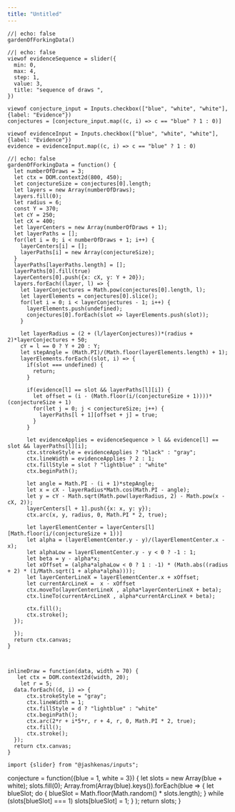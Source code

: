 ```yaml
---
title: "Untitled"
---
```




```ojs
//| echo: false
gardenOfForkingData()
```

```ojs
//| echo: false
viewof evidenceSequence = slider({
  min: 0, 
  max: 4, 
  step: 1, 
  value: 3, 
  title: "sequence of draws ",
})
```

```ojs
viewof conjecture_input = Inputs.checkbox(["blue", "white", "white"], {label: "Evidence"})
conjectures = [conjecture_input.map((c, i) => c == "blue" ? 1 : 0)]
```

```ojs
viewof evidenceInput = Inputs.checkbox(["blue", "white", "white"], {label: "Evidence"})
evidence = evidenceInput.map((c, i) => c == "blue" ? 1 : 0)
```

```ojs
//| echo: false
gardenOfForkingData = function() {
  let numberOfDraws = 3;
  let ctx = DOM.context2d(800, 450);    
  let conjectureSize = conjectures[0].length;
  let layers = new Array(numberOfDraws);
  layers.fill(0);
  let radius = 6;
  const Y = 370;
  let cY = 250;
  let cX = 400;
  let layerCenters = new Array(numberOfDraws + 1);
  let layerPaths = [];
  for(let i = 0; i < numberOfDraws + 1; i++) {
    layerCenters[i] = [];
    layerPaths[i] = new Array(conjectureSize);
  }
  layerPaths[layerPaths.length] = [];
  layerPaths[0].fill(true)
  layerCenters[0].push({x: cX, y: Y + 20});
  layers.forEach((layer, l) => {
    let layerConjectures = Math.pow(conjectures[0].length, l);
    let layerElements = conjectures[0].slice();
    for(let i = 0; i < layerConjectures - 1; i++) {
      layerElements.push(undefined);
      conjectures[0].forEach(slot => layerElements.push(slot));
    }
    
    let layerRadius = (2 + (l/layerConjectures))*(radius + 2)*layerConjectures + 50;
    cY = l == 0 ? Y + 20 : Y;
    let stepAngle = (Math.PI)/(Math.floor(layerElements.length) + 1);
    layerElements.forEach((slot, i) => {
      if(slot === undefined) {
        return;
      }
      
      if(evidence[l] == slot && layerPaths[l][i]) {
        let offset = (i - (Math.floor(i/(conjectureSize + 1))))*(conjectureSize + 1)
        for(let j = 0; j < conjectureSize; j++) {
          layerPaths[l + 1][offset + j] = true;
        }
      }
      
      let evidenceApplies = evidenceSequence > l && evidence[l] == slot && layerPaths[l][i];
      ctx.strokeStyle = evidenceApplies ? "black" : "gray";
      ctx.lineWidth = evidenceApplies ? 2 : 1;
      ctx.fillStyle = slot ? "lightblue" : "white"
      ctx.beginPath();

      let angle = Math.PI - (i + 1)*stepAngle;
      let x = cX - layerRadius*Math.cos(Math.PI - angle);
      let y = cY - Math.sqrt(Math.pow(layerRadius, 2) - Math.pow(x - cX, 2));
      layerCenters[l + 1].push({x: x, y: y}); 
      ctx.arc(x, y, radius, 0, Math.PI * 2, true);    
      
      let layerElementCenter = layerCenters[l][Math.floor(i/(conjectureSize + 1))]
      let alpha = (layerElementCenter.y - y)/(layerElementCenter.x - x);
      let alphaLow = layerElementCenter.y - y < 0 ? -1 : 1;
      let beta = y - alpha*x;
      let xOffset = (alpha*alphaLow < 0 ? 1 : -1) * (Math.abs((radius + 2) * (1/Math.sqrt(1 + alpha*alpha))));
      let layerCenterLineX = layerElementCenter.x + xOffset;
      let currentArcLineX =  x - xOffset      
      ctx.moveTo(layerCenterLineX , alpha*layerCenterLineX + beta);
      ctx.lineTo(currentArcLineX , alpha*currentArcLineX + beta);

      ctx.fill();
      ctx.stroke();
  });

  });
  return ctx.canvas;
}



inlineDraw = function(data, width = 70) {
   let ctx = DOM.context2d(width, 20);    
    let r = 5;
  data.forEach((d, i) => {
      ctx.strokeStyle = "gray";
      ctx.lineWidth = 1;
      ctx.fillStyle = d ? "lightblue" : "white"
      ctx.beginPath();
      ctx.arc(2*r + i*5*r, r + 4, r, 0, Math.PI * 2, true);    
      ctx.fill();
      ctx.stroke();
  });
  return ctx.canvas;
}

import {slider} from "@jashkenas/inputs";
```

conjecture = function({blue = 1, white = 3}) {
    let slots = new Array(blue + white);
    slots.fill(0);
    Array.from(Array(blue).keys()).forEach(blue => {
        let blueSlot;
        do {
            blueSlot = Math.floor(Math.random() * slots.length);
        } while (slots[blueSlot] === 1)
        slots[blueSlot] = 1;
    }
    );
    return slots;
}
